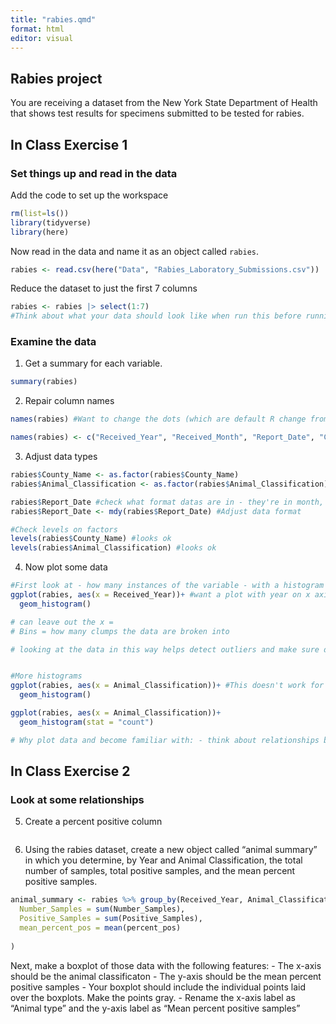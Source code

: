 ```yaml
---
title: "rabies.qmd"
format: html
editor: visual
---
```


## Rabies project

You are receiving a dataset from the New York State Department of Health that shows test results for specimens submitted to be tested for rabies.

## In Class Exercise 1

### Set things up and read in the data

Add the code to set up the workspace

```r
rm(list=ls())
library(tidyverse)
library(here)
```

Now read in the data and name it as an object called `rabies`.

```r
rabies <- read.csv(here("Data", "Rabies_Laboratory_Submissions.csv"))
```

Reduce the dataset to just the first 7 columns

```r
rabies <- rabies |> select(1:7) 
#Think about what your data should look like when run this before running it
```

### Examine the data

1.  Get a summary for each variable.

```r
summary(rabies)
```

2.  Repair column names

```r
names(rabies) #Want to change the dots (which are default R change from space) to underscores

names(rabies) <- c("Received_Year", "Received_Month", "Report_Date", "County_Name", "Animal_Classification", "Number_of_Samples", "Positive_Samples")
```

3.  Adjust data types

```r
rabies$County_Name <- as.factor(rabies$County_Name)
rabies$Animal_Classification <- as.factor(rabies$Animal_Classification)

rabies$Report_Date #check what format datas are in - they're in month, date, year
rabies$Report_Date <- mdy(rabies$Report_Date) #Adjust data format

#Check levels on factors
levels(rabies$County_Name) #looks ok
levels(rabies$Animal_Classification) #looks ok
```

4.  Now plot some data

```r
#First look at - how many instances of the variable - with a histogram
ggplot(rabies, aes(x = Received_Year))+ #want a plot with year on x axis
  geom_histogram()

# can leave out the x = 
# Bins = how many clumps the data are broken into

# looking at the data in this way helps detect outliers and make sure data is ok


#More histograms
ggplot(rabies, aes(x = Animal_Classification))+ #This doesn't work for the histogram because it's discrete data, not continuous
  geom_histogram()

ggplot(rabies, aes(x = Animal_Classification))+ 
  geom_histogram(stat = "count")

# Why plot data and become familiar with: - think about relationships between variables to explore - be able to recognize unexpected results that might be due to error
```

## In Class Exercise 2

### Look at some relationships

5.  Create a percent positive column

```r

```

6.  Using the rabies dataset, create a new object called "animal summary" in which you determine, by Year and Animal Classification, the total number of samples, total positive samples, and the mean percent positive samples.

```r
animal_summary <- rabies %>% group_by(Received_Year, Animal_Classification) %>% summarise(
  Number_Samples = sum(Number_Samples),
  Positive_Samples = sum(Positive_Samples),
  mean_percent_pos = mean(percent_pos)
  
)


```

Next, make a boxplot of those data with the following features: - The x-axis should be the animal classificaton - The y-axis should be the mean percent positive samples - Your boxplot should include the individual points laid over the boxplots. Make the points gray. - Rename the x-axis label as "Animal type" and the y-axis label as "Mean percent positive samples"

```r

```
